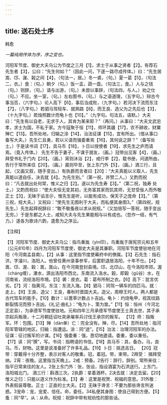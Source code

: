 ```yaml
---
---
---
```

title: 送石处士序
---



韩愈

*一篇纯用传体为序，序之变也。*

河阳军节度、御史大夫乌公为节度之三月【1】，求士于从事之贤者【2】。有荐石先生者【3】，公曰：“先生何如？”（因此一问，下遂一路尽成传体。）曰：“先生居嵩、邙、潳、榖之间【4】，（句法一，居。）冬一裘，（句。）夏一葛【5】，（句法二，衣。）食：（句。）朝夕（句。）饭一盂，蔬一盘。（句法三，食。）人与之钱（句。）则辞，（句。）请与出游，（句。）未尝以事辞，（句法四，与人。）劝之仕（句。）不应。坐一室，（句。）左右图书，（句。）与之语道理，（五字句。）辩古今事当否，（六字句。）论人高下【6】，事后当成败，（九字句。）若河决下流而东注【7】，（八字句。）若驷马驾轻车、就熟路【8】，而王良、造父为之先后也【3】，（十九字句。）若烛照数计而龟卜也【10】。”（九字句。句法五，语默。）大夫曰：“先生有以自老，无求于人，其肯为某来耶？”（再问。）从事曰：“大夫文武忠孝，求士为国，不私于家。方今寇聚于恒【11】，师环其疆【17】，农不耕收，财粟殚亡【13】。吾所处地，归输之涂【14】，治法征谋【15】，宜有所出。（借从事口备写大夫。）先生仁且勇，若以义请而强委重焉【16】，其何说之辞？”（备写处士。）于是读书词【17】，具马币【18】，卜日以授使者【19】，求先生之庐而请焉。（竟入传体。）
先生不告于妻子，不谋于朋友，（画。）冠带出见客【4】，（画。）拜受书礼于门内【20】。（画。）宵则沐浴【2】，戒行李【2】，载书册，问道所由，告行于常所来往【20】。（画。）晨则毕至，张上东门外【5】，（画。）酒三行，且起，（又画又叙，随手变出。）有执爵而言者曰【20】：“大夫真能以义取人，先生真能以道自任，决去就【4】。为先生别。”（第一祝，并赞二人。）又酌而祝曰：“凡去就出处何常，惟义之归【2】。遂以为先生寿【3】。”（第二祝，独寿
处士。）又酌而祝曰：“使大夫恒无变其初，无务富其家而饥其师，无甘受佞人而外敬正士【3】，无昧于谄言＠，惟先生是听，以能有成功，保天子之庞命【3】。”（第三祝，规大夫。）又祝曰：“使先生无图利于大夫，而私便其身图3。”（第四祝，规先生。）先生起拜祝辞曰：“敢不敬蚤夜以求从祝规。”（又加倍写一答祝，随手变出无穷。）于是东都之人士，咸知大夫与先生果能相与以有成也。（忽作一结，有气力。）遂各为歌诗六韵，遣愈为之序云。

【注释】

【1】河阳军节度、御史大夫乌公：指鸟重胤（yìn印）。鸟重胤于唐宪宗元和五年（公元810年）四月为河阳军节度使，御史大夫是其兼职。河阳军节度使驻地在河阳（今河南孟县南）。【2】从事：这里指节度使幕府中的僚属。【3】石先生：指石洪，字濬川，洛阳人。他曾任黄州录事参军，后罢职退居洛阳，十年不仕。【4】嵩、邙、渥、榖：嵩，嵩山，在今河南登封县境。邙，北邙山，在今洛阳市郊。渥（cháng缠），瀑水，源出洛阳市西北，东南流入洛水。榖，即榖（gǔ谷）水，在河南省，流经洛阳市境。【5】袭：皮衣。葛：葛布所制之衣。【6】高下：犹言优劣。【7】河：指黄河。东注：东流入海。【8】驷马：同驾一辆车的四匹马。就：走上。【9】王良、造父：王良，春秋时晋国大夫。造父，周穆王时人。两人都是古代驾车的能手。【10】数计：以蓍草计数占卜吉凶。龟卜：灼烧龟甲，视其纹路断裂情况而预卜吉凶。《礼记·曲礼》：“龟为卜，策为筮。”【11】恒：恒州（今河北正定县），为承德军节度使驻地。元和四年三月承德军节度使王士真去世，其子承宗起兵叛唐，十二月朝廷诏吐突承璀率兵讨伐王承宗的叛军。
【12】师：指叛军。环：包围。【13】殚（dàn单）亡：完全没有。殚，尽。【14】吾所处地：指河阳军管辖的地区。归输：指遭运。涂：同“途”。【15】治法：治理河阳军的办法。征谋：征讨叛军的计谋。【16】强委重：强，恳切地遨请。委重，委以重任。
【17】读：同“撰”，写。书词：指聘请的书信。【18】具马币：具，备办。马，良马。币，财物。这里是说准备好了许多礼品。【19】卜日：挑选吉日。
【20】冠带：穿戴得十分齐整，表示对客人的敬重。冠，着冠。带，束带。2拜受：
揖拜受纳。2宵：夜晚。这里指当天晚上。2戒：预备。2告行：辞行，辞别。常所来往：指平日常来往的友人。2张上东门外：张，张设，指设酒宴为石洪送行。上东门，洛阳城北门。
酒三行：斟酒三次。2执爵：拿着酒杯。2决去就：决定去留。【20】惟义之归：只能以道义作为标准。【3】寿：这里是祝贺、祝福的意思。31外敬：外表假装尊敬。正士：正直的士大夫。【2】无昧于谗言：不要为那些谗言所迷惑。3宠命：宠，宠爱、信任。命，委任。34私便其身图：使自己得到方便。【5】蚤：同“早”。从：从命。祝规：祝辞中带有规劝性的那些话。